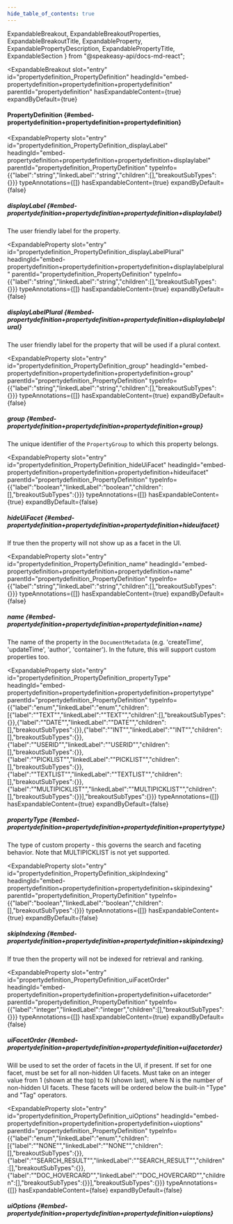 ```yaml
---
hide_table_of_contents: true
---
```

  ExpandableBreakout,
  ExpandableBreakoutProperties,
  ExpandableBreakoutTitle,
  ExpandableProperty,
  ExpandablePropertyDescription,
  ExpandablePropertyTitle,
  ExpandableSection
} from "@speakeasy-api/docs-md-react";

<ExpandableSection>

<ExpandableBreakout
  slot="entry"
  id="propertydefinition_PropertyDefinition"
  headingId="embed-propertydefinition+propertydefinition+propertydefinition"
  parentId="propertydefinition"
  hasExpandableContent={true}
  expandByDefault={true}
>

<ExpandableBreakoutTitle slot="title">

#### PropertyDefinition \{#embed-propertydefinition+propertydefinition+propertydefinition\}

</ExpandableBreakoutTitle>

<ExpandableBreakoutProperties slot="properties">

<ExpandableProperty
  slot="entry"
  id="propertydefinition_PropertyDefinition_displayLabel"
  headingId="embed-propertydefinition+propertydefinition+propertydefinition+displaylabel"
  parentId="propertydefinition_PropertyDefinition"
  typeInfo={{"label":"string","linkedLabel":"string","children":[],"breakoutSubTypes":{}}}
  typeAnnotations={[]}
  hasExpandableContent={true}
  expandByDefault={false}
>

<ExpandablePropertyTitle slot="title">

##### displayLabel \{#embed-propertydefinition+propertydefinition+propertydefinition+displaylabel\}

</ExpandablePropertyTitle>

<ExpandablePropertyDescription slot="description">

The user friendly label for the property.

</ExpandablePropertyDescription>

</ExpandableProperty>

<ExpandableProperty
  slot="entry"
  id="propertydefinition_PropertyDefinition_displayLabelPlural"
  headingId="embed-propertydefinition+propertydefinition+propertydefinition+displaylabelplural"
  parentId="propertydefinition_PropertyDefinition"
  typeInfo={{"label":"string","linkedLabel":"string","children":[],"breakoutSubTypes":{}}}
  typeAnnotations={[]}
  hasExpandableContent={true}
  expandByDefault={false}
>

<ExpandablePropertyTitle slot="title">

##### displayLabelPlural \{#embed-propertydefinition+propertydefinition+propertydefinition+displaylabelplural\}

</ExpandablePropertyTitle>

<ExpandablePropertyDescription slot="description">

The user friendly label for the property that will be used if a plural context.

</ExpandablePropertyDescription>

</ExpandableProperty>

<ExpandableProperty
  slot="entry"
  id="propertydefinition_PropertyDefinition_group"
  headingId="embed-propertydefinition+propertydefinition+propertydefinition+group"
  parentId="propertydefinition_PropertyDefinition"
  typeInfo={{"label":"string","linkedLabel":"string","children":[],"breakoutSubTypes":{}}}
  typeAnnotations={[]}
  hasExpandableContent={true}
  expandByDefault={false}
>

<ExpandablePropertyTitle slot="title">

##### group \{#embed-propertydefinition+propertydefinition+propertydefinition+group\}

</ExpandablePropertyTitle>

<ExpandablePropertyDescription slot="description">

The unique identifier of the `PropertyGroup` to which this property belongs.

</ExpandablePropertyDescription>

</ExpandableProperty>

<ExpandableProperty
  slot="entry"
  id="propertydefinition_PropertyDefinition_hideUiFacet"
  headingId="embed-propertydefinition+propertydefinition+propertydefinition+hideuifacet"
  parentId="propertydefinition_PropertyDefinition"
  typeInfo={{"label":"boolean","linkedLabel":"boolean","children":[],"breakoutSubTypes":{}}}
  typeAnnotations={[]}
  hasExpandableContent={true}
  expandByDefault={false}
>

<ExpandablePropertyTitle slot="title">

##### hideUiFacet \{#embed-propertydefinition+propertydefinition+propertydefinition+hideuifacet\}

</ExpandablePropertyTitle>

<ExpandablePropertyDescription slot="description">

If true then the property will not show up as a facet in the UI.

</ExpandablePropertyDescription>

</ExpandableProperty>

<ExpandableProperty
  slot="entry"
  id="propertydefinition_PropertyDefinition_name"
  headingId="embed-propertydefinition+propertydefinition+propertydefinition+name"
  parentId="propertydefinition_PropertyDefinition"
  typeInfo={{"label":"string","linkedLabel":"string","children":[],"breakoutSubTypes":{}}}
  typeAnnotations={[]}
  hasExpandableContent={true}
  expandByDefault={false}
>

<ExpandablePropertyTitle slot="title">

##### name \{#embed-propertydefinition+propertydefinition+propertydefinition+name\}

</ExpandablePropertyTitle>

<ExpandablePropertyDescription slot="description">

The name of the property in the `DocumentMetadata` (e.g. 'createTime', 'updateTime', 'author', 'container'). In the future, this will support custom properties too.

</ExpandablePropertyDescription>

</ExpandableProperty>

<ExpandableProperty
  slot="entry"
  id="propertydefinition_PropertyDefinition_propertyType"
  headingId="embed-propertydefinition+propertydefinition+propertydefinition+propertytype"
  parentId="propertydefinition_PropertyDefinition"
  typeInfo={{"label":"enum","linkedLabel":"enum","children":[{"label":"\"TEXT\"","linkedLabel":"\"TEXT\"","children":[],"breakoutSubTypes":{}},{"label":"\"DATE\"","linkedLabel":"\"DATE\"","children":[],"breakoutSubTypes":{}},{"label":"\"INT\"","linkedLabel":"\"INT\"","children":[],"breakoutSubTypes":{}},{"label":"\"USERID\"","linkedLabel":"\"USERID\"","children":[],"breakoutSubTypes":{}},{"label":"\"PICKLIST\"","linkedLabel":"\"PICKLIST\"","children":[],"breakoutSubTypes":{}},{"label":"\"TEXTLIST\"","linkedLabel":"\"TEXTLIST\"","children":[],"breakoutSubTypes":{}},{"label":"\"MULTIPICKLIST\"","linkedLabel":"\"MULTIPICKLIST\"","children":[],"breakoutSubTypes":{}}],"breakoutSubTypes":{}}}
  typeAnnotations={[]}
  hasExpandableContent={true}
  expandByDefault={false}
>

<ExpandablePropertyTitle slot="title">

##### propertyType \{#embed-propertydefinition+propertydefinition+propertydefinition+propertytype\}

</ExpandablePropertyTitle>

<ExpandablePropertyDescription slot="description">

The type of custom property - this governs the search and faceting behavior. Note that MULTIPICKLIST is not yet supported.

</ExpandablePropertyDescription>

</ExpandableProperty>

<ExpandableProperty
  slot="entry"
  id="propertydefinition_PropertyDefinition_skipIndexing"
  headingId="embed-propertydefinition+propertydefinition+propertydefinition+skipindexing"
  parentId="propertydefinition_PropertyDefinition"
  typeInfo={{"label":"boolean","linkedLabel":"boolean","children":[],"breakoutSubTypes":{}}}
  typeAnnotations={[]}
  hasExpandableContent={true}
  expandByDefault={false}
>

<ExpandablePropertyTitle slot="title">

##### skipIndexing \{#embed-propertydefinition+propertydefinition+propertydefinition+skipindexing\}

</ExpandablePropertyTitle>

<ExpandablePropertyDescription slot="description">

If true then the property will not be indexed for retrieval and ranking.

</ExpandablePropertyDescription>

</ExpandableProperty>

<ExpandableProperty
  slot="entry"
  id="propertydefinition_PropertyDefinition_uiFacetOrder"
  headingId="embed-propertydefinition+propertydefinition+propertydefinition+uifacetorder"
  parentId="propertydefinition_PropertyDefinition"
  typeInfo={{"label":"integer","linkedLabel":"integer","children":[],"breakoutSubTypes":{}}}
  typeAnnotations={[]}
  hasExpandableContent={true}
  expandByDefault={false}
>

<ExpandablePropertyTitle slot="title">

##### uiFacetOrder \{#embed-propertydefinition+propertydefinition+propertydefinition+uifacetorder\}

</ExpandablePropertyTitle>

<ExpandablePropertyDescription slot="description">

Will be used to set the order of facets in the UI, if present. If set for one facet, must be set for all non-hidden UI facets. Must take on an integer value from 1 (shown at the top) to N (shown last), where N is the number of non-hidden UI facets. These facets will be ordered below the built-in "Type" and "Tag" operators.

</ExpandablePropertyDescription>

</ExpandableProperty>

<ExpandableProperty
  slot="entry"
  id="propertydefinition_PropertyDefinition_uiOptions"
  headingId="embed-propertydefinition+propertydefinition+propertydefinition+uioptions"
  parentId="propertydefinition_PropertyDefinition"
  typeInfo={{"label":"enum","linkedLabel":"enum","children":[{"label":"\"NONE\"","linkedLabel":"\"NONE\"","children":[],"breakoutSubTypes":{}},{"label":"\"SEARCH_RESULT\"","linkedLabel":"\"SEARCH_RESULT\"","children":[],"breakoutSubTypes":{}},{"label":"\"DOC_HOVERCARD\"","linkedLabel":"\"DOC_HOVERCARD\"","children":[],"breakoutSubTypes":{}}],"breakoutSubTypes":{}}}
  typeAnnotations={[]}
  hasExpandableContent={false}
  expandByDefault={false}
>

<ExpandablePropertyTitle slot="title">

##### uiOptions \{#embed-propertydefinition+propertydefinition+propertydefinition+uioptions\}

</ExpandablePropertyTitle>

</ExpandableProperty>

</ExpandableBreakoutProperties>

</ExpandableBreakout>

</ExpandableSection>